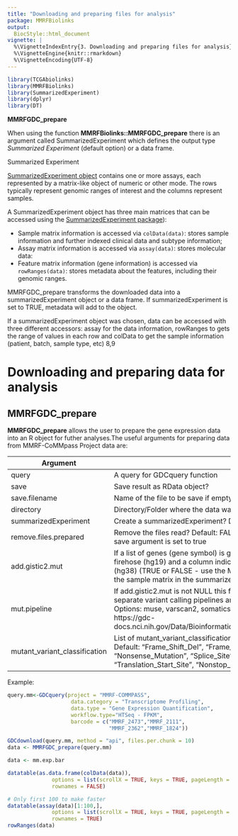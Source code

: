 ```yaml
---
title: "Downloading and preparing files for analysis"
package: MMRFBiolinks
output:
  BiocStyle::html_document
vignette: |
  %\VignetteIndexEntry{3. Downloading and preparing files for analysis}
  %\VignetteEngine{knitr::rmarkdown}
  %\VignetteEncoding{UTF-8}
---
```



```r
library(TCGAbiolinks)
library(MMRFBiolinks)
library(SummarizedExperiment)
library(dplyr)
library(DT)
```




<div class="panel panel-info">
<div class="panel-heading"><b>MMRFGDC_prepare</b></div>
<div class="panel-body">

When using the function <b>MMRFBiolinks::MMRFGDC_prepare</b> there is an argument called SummarizedExperiment which defines the output type <em> Summarized Experiment</em> (default option) or a data frame.


</div>
</div>

<div class="panel panel-warning">
<div class="panel-heading">Summarized Experiment</div>
<div class="panel-body">


[SummarizedExperiment object](http://www.nature.com/nmeth/journal/v12/n2/fig_tab/nmeth.3252_F2.html) contains one or more assays, each represented by a matrix-like object of numeric or other mode. The rows typically represent genomic ranges of interest and the columns represent samples.

A SummarizedExperiment object has three main matrices that can be accessed using the [SummarizedExperiment package](http://bioconductor.org/packages/SummarizedExperiment/)): 

- Sample matrix information is accessed via `colData(data)`: stores sample information and further indexed clinical data and subtype information;
- Assay matrix information is accessed via `assay(data)`: stores molecular data:
- Feature matrix information (gene information) is accessed via `rowRanges(data)`: stores metadata about the features, including their genomic ranges.


MMRFGDC_prepare transforms the downloaded data into a summarizedExperiment object or a data frame. If
summarizedExperiment is set to TRUE, metadata will add to the object. 

If a summarizedExperiment object was chosen, data can be accessed with three different accessors: assay for
the data information, rowRanges to gets the range of values in each row and colData to get the sample information 
(patient, batch, sample type, etc)
8,9



</div>
</div>


# Downloading and preparing data for analysis

## MMRFGDC\_prepare

<b>MMRFGDC\_prepare</b> allows the user to prepare the gene expression data into an R object  for futher analyses.The useful arguments for preparing data from MMRF-CoMMpass Project data are:


 
 
| Argument 	| Description	|
|-------------------------------	|-----------------------------------------------------------------------------------------------------------------------------------------------------------------------------------------------------------------------------------------------------------------------------------------------------------------------------------	|
| query 	| A query for GDCquery function 	|
| save 	| Save result as RData object? 	|
| save.filename 	| Name of the file to be save if empty an automatic will be created 	|
| directory 	| Directory/Folder where the data was downloaded. Default: GDCdata 	|
| summarizedExperiment 	| Create a summarizedExperiment? Default TRUE (if possible) 	|
| remove.files.prepared 	| Remove the files read? Default: FALSE This argument will be considered only if save argument is set to true 	|
| add.gistic2.mut 	| If a list of genes (gene symbol) is given, columns with gistic2 results from GDAC firehose (hg19) and a column indicating if there is or not mutation in that gene (hg38) (TRUE or FALSE - use the MAF file for more information) will be added to the sample matrix in the summarized Experiment object. 	|
| mut.pipeline 	| If add.gistic2.mut is not NULL this field will be taken in consideration. Four separate variant calling pipelines are implemented for GDC data harmonization. Options: muse, varscan2, somaticsniper, MuTect2. For more information: https://gdc-docs.nci.nih.gov/Data/Bioinformatics_Pipelines/DNA_Seq_Variant_Calling_Pipeline/ 	|
| mutant_variant_classification 	| List of mutant_variant_classification that will be consider a sample mutant or not. Default: "Frame_Shift_Del", "Frame_Shift_Ins", "Missense_Mutation", "Nonsense_Mutation", "Splice_Site", "In_Frame_Del", "In_Frame_Ins", "Translation_Start_Site", "Nonstop_Mutation" 	|

Example:

```r

query.mm<-GDCquery(project = "MMRF-COMMPASS",
                    data.category = "Transcriptome Profiling",
                    data.type = "Gene Expression Quantification",
                    workflow.type="HTSeq - FPKM",
                    barcode = c("MMRF_2473","MMRF_2111",
                                "MMRF_2362","MMRF_1824"))

GDCdownload(query.mm, method = "api", files.per.chunk = 10)
data <- MMRFGDC_prepare(query.mm)
```


```r
data <- mm.exp.bar
```

```r




datatable(as.data.frame(colData(data)), 
              options = list(scrollX = TRUE, keys = TRUE, pageLength = 5), 
              rownames = FALSE)

# Only first 100 to make faster
datatable(assay(data)[1:100,], 
              options = list(scrollX = TRUE, keys = TRUE, pageLength = 5), 
              rownames = TRUE)
rowRanges(data)

```




